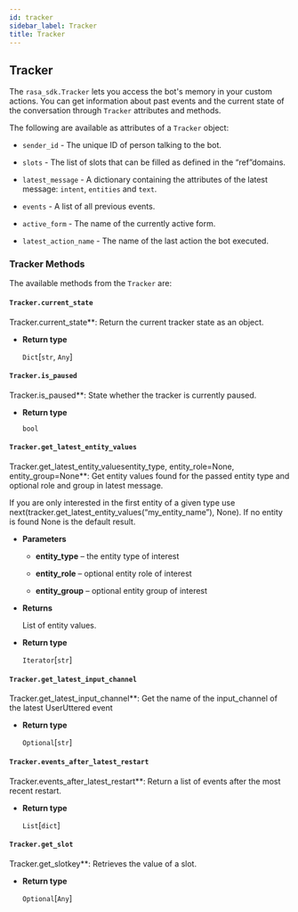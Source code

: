 ```yaml
---
id: tracker
sidebar_label: Tracker
title: Tracker
---
```



## Tracker

The `rasa_sdk.Tracker` lets you access the bot's memory in your custom
actions. You can get information about past events and the current state of the
conversation through `Tracker` attributes and methods.

The following are available as attributes of a `Tracker` object:

* `sender_id` - The unique ID of person talking to the bot.

* `slots` - The list of slots that can be filled as defined in the
  “ref”domains.

* `latest_message` - A dictionary containing the attributes of the latest
  message: `intent`, `entities` and `text`.

* `events` - A list of all previous events.

* `active_form` - The name of the currently active form.

* `latest_action_name` - The name of the last action the bot executed.

### Tracker Methods

The available methods from the `Tracker` are:

#### `Tracker.current_state`
Tracker.current_state**:
Return the current tracker state as an object.


* **Return type**

  `Dict`[`str`, `Any`]



#### `Tracker.is_paused`
Tracker.is_paused**:
State whether the tracker is currently paused.


* **Return type**

  `bool`



#### `Tracker.get_latest_entity_values`
Tracker.get_latest_entity_valuesentity_type, entity_role=None, entity_group=None**:
Get entity values found for the passed entity type and optional role and
group in latest message.

If you are only interested in the first entity of a given type use
next(tracker.get_latest_entity_values(“my_entity_name”), None).
If no entity is found None is the default result.


* **Parameters**

  * **entity_type** – the entity type of interest

  * **entity_role** – optional entity role of interest

  * **entity_group** – optional entity group of interest



* **Returns**

  List of entity values.



* **Return type**

  `Iterator`[`str`]



#### `Tracker.get_latest_input_channel`
Tracker.get_latest_input_channel**:
Get the name of the input_channel of the latest UserUttered event


* **Return type**

  `Optional`[`str`]



#### `Tracker.events_after_latest_restart`
Tracker.events_after_latest_restart**:
Return a list of events after the most recent restart.


* **Return type**

  `List`[`dict`]



#### `Tracker.get_slot`
Tracker.get_slotkey**:
Retrieves the value of a slot.


* **Return type**

  `Optional`[`Any`]
